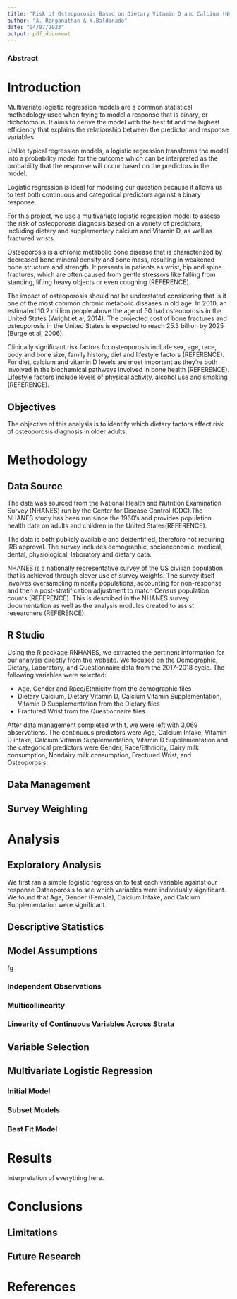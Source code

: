 ```yaml
---
title: "Risk of Osteoporosis Based on Dietary Vitamin D and Calcium (NHANES 2017-2018)"
author: "A. Renganathan & Y.Baldonado"
date: "04/07/2023"
output: pdf_document
---
```


### Abstract

# Introduction

Multivariate logistic regression models are a common statistical methodology used when trying to model a response that is binary, or dichotomous. It aims to derive the model with the best fit and the highest efficiency that explains the relationship between the predictor and response variables.

Unlike typical regression models, a logistic regression transforms the model into a probability model for the outcome which can be interpreted as the probability that the response will occur based on the predictors in the model.

Logistic regression is ideal for modeling our question because it allows us to test both continuous and categorical predictors against a binary response.

For this project, we use a multivariate logistic regression model to assess the risk of osteoporosis diagnosis based on a variety of predictors, including dietary and supplementary calcium and Vitamin D, as well as fractured wrists. 

Osteoporosis is a chronic metabolic bone disease that is characterized by decreased bone mineral density and bone mass, resulting in weakened bone structure and strength. It presents in patients as wrist, hip and spine fractures, which are often caused from gentle stressors like falling from standing, lifting heavy objects or even coughing (REFERENCE).

The impact of osteoporosis should not be understated considering that is it one of the most common chronic metabolic diseases in old age. In 2010, an estimated 10.2 million people above the age of 50 had osteoporosis in the United States (Wright et al, 2014). The projected cost of bone fractures and osteoporosis in the United States is expected to reach 25.3 billion by 2025 (Burge et al, 2006). 

Clinically significant risk factors for osteoporosis include sex, age, race, body and bone size, family history, diet and lifestyle factors (REFERENCE). For diet, calcium and vitamin D levels are most important as they're both involved in the biochemical pathways involved in bone health (REFERENCE). Lifestyle factors include levels of physical activity, alcohol use and smoking (REFERENCE). 


## Objectives

The objective of this analysis is to identify which dietary factors affect risk of osteoporosis diagnosis in older adults. 

# Methodology

## Data Source

The data was sourced from the National Health and Nutrition Examination Survey (NHANES) run by the Center for Disease Control (CDC).The NHANES study has been run since the 1960’s and provides population health data on adults and children in the United States(REFERENCE). 

The data is both publicly available and deidentified, therefore not requiring IRB approval. The survey includes demographic, socioeconomic, medical, dental, physiological, laboratory and dietary data.

NHANES is a nationally representative survey of the US civilian population that is achieved through clever use of survey weights. The survey itself involves oversampling minority populations, accounting for non-response and then a post-stratification adjustment to match Census population counts (REFERENCE). This is described in the NHANES survey documentation as well as the analysis modules created to assist researchers (REFERENCE).



## R Studio

Using the R package RNHANES, we extracted the pertinent information for our analysis directly from the website. We focused on the Demographic, Dietary, Laboratory, and Questionnaire data from the 2017-2018 cycle. The following variables were selected:

- Age, Gender and Race/Ethnicity from the demographic files
- Dietary Calcium, Dietary Vitamin D, Calcium Vitamin Supplementation, Vitamin D Supplementation from the Dietary files
- Fractured Wrist from the Questionnaire files.


After data management completed with t, we were left with 3,069 observations. The continuous predictors were Age, Calcium Intake, Vitamin D intake, Calcium Vitamin Supplementation, Vitamin D Supplementation and the categorical predictors were Gender, Race/Ethnicity, Dairy milk consumption, Nondairy milk consumption, Fractured Wrist, and Osteoporosis.


## Data Management

## Survey Weighting

# Analysis

## Exploratory Analysis

We first ran a simple logistic regression to test each variable against our response Osteoporosis to see which variables were individually significant. We found that Age, Gender (Female), Calcium Intake, and Calcium Supplementation were significant.


## Descriptive Statistics

## Model Assumptions
fg


### Independent Observations

### Multicollinearity

### Linearity of Continuous Variables Across Strata

## Variable Selection

## Multivariate Logistic Regression

### Initial Model

### Subset Models

### Best Fit Model

# Results

Interpretation of everything here.

# Conclusions

## Limitations

## Future Research

# References
